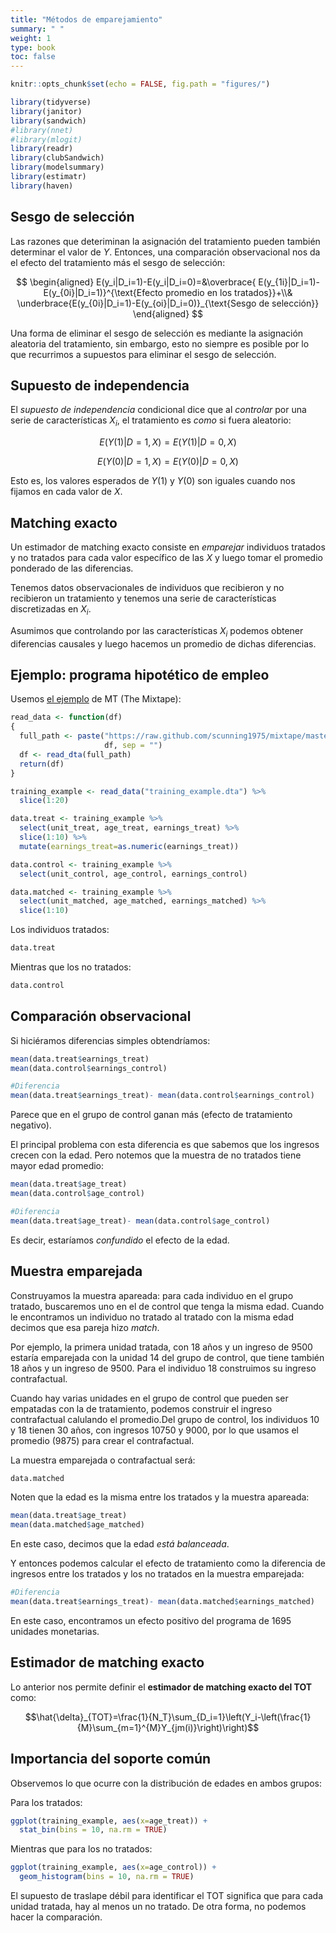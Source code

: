 ```yaml
---
title: "Métodos de emparejamiento"
summary: " "
weight: 1
type: book
toc: false
---
```



```r
knitr::opts_chunk$set(echo = FALSE, fig.path = "figures/")

library(tidyverse)
library(janitor)
library(sandwich)
#library(nnet)
#library(mlogit)
library(readr)
library(clubSandwich)
library(modelsummary)
library(estimatr)
library(haven)
```


## Sesgo de selección
 
Las razones que deteriminan la asignación del tratamiento pueden también determinar el valor de $Y$. Entonces, una comparación observacional nos da el efecto del tratamiento más el sesgo de selección:
    
$$
\begin{aligned}
E(y_i|D_i=1)-E(y_i|D_i=0)=&\overbrace{ E(y_{1i}|D_i=1)-E(y_{0i}|D_i=1)}^{\text{Efecto promedio en los tratados}}+\\& \underbrace{E(y_{0i}|D_i=1)-E(y_{oi}|D_i=0)}_{\text{Sesgo de selección}}
\end{aligned}
$$

Una forma de eliminar el sesgo de selección es mediante la asignación aleatoria del tratamiento, sin embargo, esto no siempre es posible por lo que recurrimos a supuestos para eliminar el sesgo de selección.
 

## Supuesto de independencia

El *supuesto de independencia* condicional dice que al *controlar* por una serie de características $X_i$, el tratamiento es *como* si fuera aleatorio:


$$
E(Y(1)|D=1,X)=E(Y(1)|D=0,X)
$$

$$
E(Y(0)|D=1,X)=E(Y(0)|D=0,X)
$$

Esto es, los valores esperados de $Y(1)$ y $Y(0)$ son iguales cuando nos fijamos en cada valor de $X$.


## Matching exacto
 
Un estimador de matching exacto consiste en *emparejar* individuos tratados y no tratados para cada valor específico de las $X$ y luego tomar el promedio ponderado de las diferencias.
  
Tenemos datos observacionales de individuos que recibieron y no recibieron un tratamiento y tenemos una serie de características discretizadas en $X_i$.

Asumimos que controlando por las características $X_i$ podemos obtener diferencias causales y luego hacemos un promedio de dichas diferencias.


## Ejemplo: programa hipotético de empleo

Usemos [el ejemplo](https://mixtape.scunning.com/matching-and-subclassification.html?panelset=r-code) de MT (The Mixtape):

```r
read_data <- function(df)
{
  full_path <- paste("https://raw.github.com/scunning1975/mixtape/master/", 
                     df, sep = "")
  df <- read_dta(full_path)
  return(df)
}

training_example <- read_data("training_example.dta") %>% 
  slice(1:20)

data.treat <- training_example %>% 
  select(unit_treat, age_treat, earnings_treat) %>% 
  slice(1:10) %>% 
  mutate(earnings_treat=as.numeric(earnings_treat))

data.control <- training_example %>% 
  select(unit_control, age_control, earnings_control)

data.matched <- training_example %>% 
  select(unit_matched, age_matched, earnings_matched) %>% 
  slice(1:10)

```


Los individuos tratados:


```r
data.treat

```

Mientras que los no tratados:
```r
data.control
```

## Comparación observacional

Si hiciéramos diferencias simples obtendríamos:

```r
mean(data.treat$earnings_treat)
mean(data.control$earnings_control)

#Diferencia
mean(data.treat$earnings_treat)- mean(data.control$earnings_control)
```

Parece que en el grupo de control ganan más (efecto de tratamiento negativo).

El principal problema con esta diferencia es que sabemos que los ingresos crecen con la edad. Pero notemos que la muestra de no tratados tiene mayor edad promedio:

```r
mean(data.treat$age_treat)
mean(data.control$age_control)

#Diferencia
mean(data.treat$age_treat)- mean(data.control$age_control)
```

Es decir, estaríamos *confundido* el efecto de la edad.


## Muestra emparejada


Construyamos la muestra apareada: para cada individuo en el grupo tratado, buscaremos uno en el de control que tenga la misma edad. Cuando le encontramos un individuo no tratado al tratado con la misma edad decimos que esa pareja hizo *match*.

Por ejemplo, la primera unidad tratada, con 18 años y un ingreso de 9500 estaría emparejada con la unidad 14 del grupo de control, que tiene también 18 años y un ingreso de 9500. Para el individuo 18 construimos su ingreso contrafactual.

Cuando hay varias unidades en el grupo de control que pueden ser empatadas con la de tratamiento, podemos construir el ingreso contrafactual calulando el promedio.Del grupo de control, los individuos 10 y 18 tienen 30 años, con ingresos 10750 y 9000, por lo que usamos el promedio (9875) para crear el contrafactual.

La muestra emparejada o contrafactual será:

```r
data.matched

```


Noten que la edad es la misma entre los tratados y la muestra apareada:

```r
mean(data.treat$age_treat)
mean(data.matched$age_matched)
```

En este caso, decimos que la edad *está balanceada*.

Y entonces podemos calcular el efecto de tratamiento como la diferencia de ingresos entre los tratados y los no tratados en la muestra emparejada:

```r
#Diferencia
mean(data.treat$earnings_treat)- mean(data.matched$earnings_matched)
```

En este caso, encontramos un efecto positivo del programa de 1695 unidades monetarias.

## Estimador de matching exacto

Lo anterior nos permite definir el **estimador de matching exacto del TOT** como:

$$\hat{\delta}_{TOT}=\frac{1}{N_T}\sum_{D_i=1}\left(Y_i-\left(\frac{1}{M}\sum_{m=1}^{M}Y_{jm(i)}\right)\right)$$

## Importancia del soporte común

Observemos lo que ocurre con la distribución de edades en ambos grupos:

Para los tratados:

```r
ggplot(training_example, aes(x=age_treat)) +
  stat_bin(bins = 10, na.rm = TRUE)
```

Mientras que para los no tratados:

```r
ggplot(training_example, aes(x=age_control)) +
  geom_histogram(bins = 10, na.rm = TRUE)
```

El supuesto de traslape débil para identificar el TOT significa que para cada unidad tratada, hay al menos un no tratado. De otra forma, no podemos hacer la comparación.

